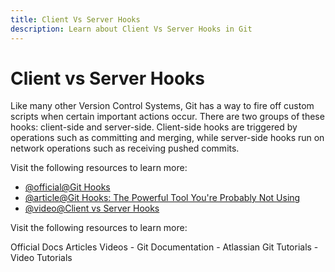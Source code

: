 ```yaml
---
title: Client Vs Server Hooks
description: Learn about Client Vs Server Hooks in Git
---
```


# Client vs Server Hooks

Like many other Version Control Systems, Git has a way to fire off custom scripts when certain important actions occur. There are two groups of these hooks: client-side and server-side. Client-side hooks are triggered by operations such as committing and merging, while server-side hooks run on network operations such as receiving pushed commits.

Visit the following resources to learn more:

- [@official@Git Hooks](https://git-scm.com/book/en/v2/Customizing-Git-Git-Hooks#:~:text=There%20are%20two%20groups%20of,for%20all%20sorts%20of%20reasons.)
- [@article@Git Hooks: The Powerful Tool You're Probably Not Using](https://dev.to/algodame/git-hooks-the-powerful-tool-youre-probably-not-using-but-should-be-1lec)
- [@video@Client vs Server Hooks](https://youtu.be/egfuwOe8nXc?si=IkbLCr-3eGE9x6cY)

Visit the following resources to learn more:

<Tabs defaultValue="official">
<TabsList>
<TabsTrigger value="official">Official Docs</TabsTrigger>
<TabsTrigger value="article">Articles</TabsTrigger>
<TabsTrigger value="video">Videos</TabsTrigger>
</TabsList>

<TabsContent value="official">
- <Link href="https://git-scm.com/docs">Git Documentation</Link>
</TabsContent>
<TabsContent value="article">
- <Link href="https://www.atlassian.com/git/tutorials">Atlassian Git Tutorials</Link>
</TabsContent>
<TabsContent value="video">
- <Link href="https://www.youtube.com/results?search_query=git+client-vs-server-hooks+tutorial">Video Tutorials</Link>
</TabsContent>
</Tabs>

<Outlet path="7-automation/git-hooks/client-vs-server-hooks" />
